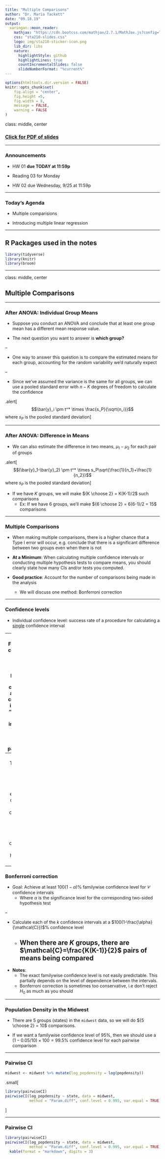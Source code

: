 ```yaml
---
title: "Multiple Comparisons"
author: "Dr. Maria Tackett"
date: "09.18.19"
output:
  xaringan::moon_reader:
    mathjax: "https://cdn.bootcss.com/mathjax/2.7.1/MathJax.js?config=TeX-MML-AM_HTMLorMML"
    css: "sta210-slides.css"
    logo: img/sta210-sticker-icon.png
    lib_dir: libs
    nature:
      highlightStyle: github
      highlightLines: true
      countIncrementalSlides: false
      slideNumberFormat: "%current%"
---
```


```r
options(htmltools.dir.version = FALSE)
knitr::opts_chunk$set(
	fig.align = "center",
	fig.height =5,
	fig.width = 8,
	message = FALSE,
	warning = FALSE
)
```

class: middle, center

### [Click for PDF of slides](06-mult-comparisons.pdf)

---

### Announcements

- HW 01 **due TODAY at 11:59p**

- Reading 03 for Monday

- HW 02 due Wednesday, 9/25 at 11:59p

---

### Today's Agenda 

- Multiple comparisions 

- Introducing multiple linear regression 

---

## R Packages used in the notes

```r
library(tidyverse)
library(knitr)
library(broom)
```

---

class: middle, center

## Multiple Comparisons

---

### After ANOVA: Individual Group Means

- Suppose you conduct an ANOVA and conclude that at least one group mean has a different mean response value. 

- The next question you want to answer is **which group?**

--

- One way to answer this question is to compare the estimated means for each group, accounting for the random variability we'd naturally expect

--

- Since we've assumed the variance is the same for all groups, we can use a pooled standard error with $n-K$ degrees of freedom to calculate the confidence

.alert[
$$\bar{y}_i \pm t^* \times \frac{s_P}{\sqrt{n_i}}$$
where $s_P$ is the pooled standard deviation
]

---

 
### After ANOVA: Difference in Means

- We can also estimate the difference in two means, $\mu_1-\mu_2$ for each pair of groups

.alert[
$$(\bar{y}_1-\bar{y}_2) \pm t^* \times s_P\sqrt{\frac{1}{n_1}+\frac{1}{n_2}}$$
where $s_P$ is the pooled standard deviation
]

- If we have $K$ groups, we will make ${K \choose 2} = K(K-1)/2$ such comparisons
    - Ex: If we have 6 groups, we'll make ${6 \choose 2} = 6(6-1)/2 = 15$ comparisons

---

### Multiple Comparisons

- When making multiple comparisons, there is a higher chance that a Type I error will occur, e.g. conclude that there is a significant difference between two groups even when there is not


- **At a Minimum**: When calculating multiple confidence intervals or conducting multiple hypothesis tests to compare means, you should clearly state how many CIs and/or tests you computed.


- **Good practice**: Account for the number of comparisons being made in the analysis 
    - We will discuss one method: <font class = "vocab">Bonferroni correction</font>

---

### Confidence levels

- <font class="vocab">Individual confidence level: </font> success rate of a procedure for calculating a <u>single</u> confidence interval


--
- <font class="vocab">Familywise confidence level: </font> success rate of a procedure for calculating a <u>family</u> of confidence intervals 
  + "success": all intervals in the family capture their parameters


--
- <font class="vocab">Issue: </font>There is an increased chance of making at least one error when calculating multiple confidence intervals
  + The same is true when conducting multiple hypothesis tests


---

### Bonferroni correction

- <font class="vocab">Goal: </font> Achieve at least $100(1-\alpha)$% familywise confidence level for $\mathcal{C}$ confidence intervals 
    - Where $\alpha$ is the significance level for the corresponding two-sided hypothesis test

--

- Calculate each of the $k$ confidence intervals at a $100(1-\frac{\alpha}{\mathcal{C}})$% confidence level
    - When there are $K$ groups, there are $\mathcal{C}=\frac{K(K-1)}{2}$ pairs of means being compared
--

- **Notes**: 
    + The exact familywise confidence level is not easily predictable. This partially depends on the level of dependence between the intervals. 
    + Bonferroni correction is sometimes too conservative, i.e don't reject $H_0$ as much as you should

---

### Population Density in the Midwest

- There are 5 groups (states) in the `midwest` data, so we will do ${5 \choose 2} = 10$ comparisons. 

- If we want a familywise confidence level of 95%, then we should use a $(1 - 0.05/10)\times 100 = 99.5$% confidence level for each pairwise comparison

---

### Pairwise CI

```r
midwest <- midwest %>% mutate(log_popdensity = log(popdensity))
```

.small[
```r
library(pairwiseCI)
pairwiseCI(log_popdensity ~ state, data = midwest, 
           method = "Param.diff", conf.level = 0.995, var.equal = TRUE)
```
]

---

### Pairwise CI 

```r
library(pairwiseCI)
pairwiseCI(log_popdensity ~ state, data = midwest, 
           method = "Param.diff", conf.level = 0.995, var.equal = TRUE) %>%
  kable(format = "markdown", digits = 3)
```

